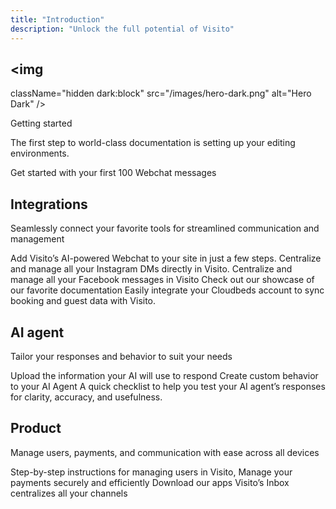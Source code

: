 ```yaml
---
title: "Introduction"
description: "Unlock the full potential of Visito"
---
```


## <img
  className="hidden dark:block"
  src="/images/hero-dark.png"
  alt="Hero Dark"
/>

Getting started

The first step to world-class documentation is setting up your editing environments.

<CardGroup cols="2">
  <Card title="Activate your account" icon="circle-user" href="https://docs.visitoai.com/Getting-started/activate-your-account">
    Get started with your first 100 Webchat messages
  </Card>
</CardGroup>

## Integrations

Seamlessly connect your favorite tools for streamlined communication and management

<CardGroup cols="2">
  <Card title="Webchat" icon="globe" href="https://docs.visitoai.com/Channels-integrations/Webchat">
    Add Visito’s AI-powered Webchat to your site in just a few steps.
  </Card>
  <Card title="Instagram" icon="code" href="https://docs.visitoai.com/Channels-integrations/Instagram">
    Centralize and manage all your Instagram DMs directly in Visito.
  </Card>
  <Card title="Messenger" icon="Messenger" href="https://docs.visitoai.com/Channels-integrations/Messenger">
    Centralize and manage all your Facebook messages in Visito
  </Card>
  <Card title="WhatsApp" icon="stars" href="https://docs.visitoai.com/Channels-integrations/WhatsApp">
    Check out our showcase of our favorite documentation
  </Card>
  <Card title="Cloudbeds" icon="sparkles" href="https://docs.visitoai.com/Channels-integrations/Cloudbeds">
    Easily integrate your Cloudbeds account to sync booking and guest data with Visito.
  </Card>
</CardGroup>

## AI agent

Tailor your responses and behavior to suit your needs

<CardGroup cols="2">
  <Card title="Data sources " icon="database" href="https://docs.visitoai.com/AI-agent/Data-source">
    Upload the information your AI will use to respond
  </Card>
  <Card title="AI behavior" icon="sparkles" href="https://docs.visitoai.com/AI-agent/AI-behavior">
    Create custom behavior to your AI Agent
  </Card>
  <Card title="Test your agent" icon="screwdriver-wrench" href="https://docs.visitoai.com/AI-agent/Test-your-agent">
    A quick checklist to help you test your AI agent’s responses for clarity, accuracy, and usefulness.
  </Card>
</CardGroup>

## Product

Manage users, payments, and communication with ease across all devices

<CardGroup cols="2">
  <Card title="User management" icon="user-group" href="https://docs.visitoai.com/Product/User-management">
    Step-by-step instructions for managing users in Visito,
  </Card>
  <Card title="Payment" icon="money-bill-simple-wave" href="https://docs.visitoai.com/Product/Payment">
    Manage your payments securely and efficiently
  </Card>
  <Card title="Mobile & Desktop" icon="mobile" href="https://docs.visitoai.com/Product/Mobile-and-desktop">
    Download our apps
  </Card>
  <Card title="Inbox" icon="inbox" href="https://docs.visitoai.com/Product/Inbox">
    Visito’s Inbox centralizes all your channels
  </Card>
</CardGroup>